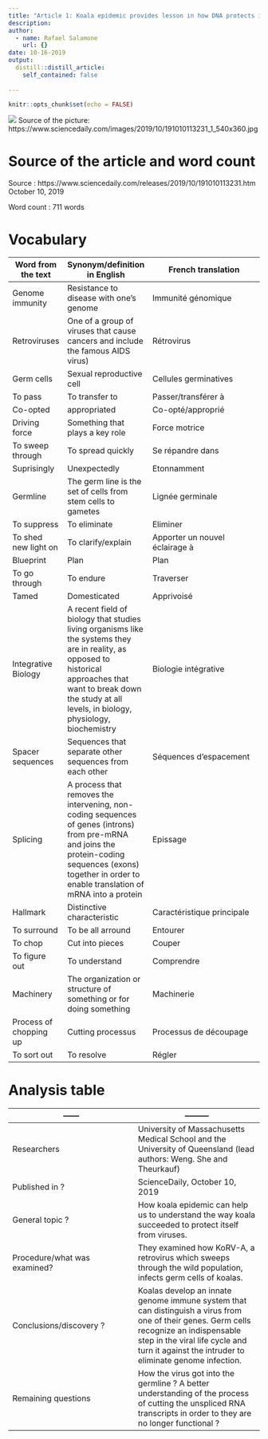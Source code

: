 ```yaml
---
title: "Article 1: Koala epidemic provides lesson in how DNA protects itself from viruses"
description:
author:
  - name: Rafael Salamone
    url: {}
date: 10-16-2019
output: 
  distill::distill_article:
    self_contained: false
  
---
```


```r
knitr::opts_chunk$set(echo = FALSE)
```

![](https://www.sciencedaily.com/images/2019/10/191010113231_1_540x360.jpg)
Source of the picture: https://www.sciencedaily.com/images/2019/10/191010113231_1_540x360.jpg

# Source of the article and word count

Source : https://www.sciencedaily.com/releases/2019/10/191010113231.htm 
October 10, 2019

Word count : 711 words 

# Vocabulary 
Word from the text | Synonym/definition in English | French translation
------------- | -------------|-----------------------------------------
Genome immunity | Resistance to disease with one's genome | Immunité génomique
Retroviruses | One of a group of viruses that cause cancers and include the famous AIDS virus) | Rétrovirus 
Germ cells | Sexual reproductive cell | Cellules germinatives
To pass | To transfer to | Passer/transférer à 
Co-opted | appropriated | Co-opté/approprié
Driving force | Something that plays a key role | Force motrice
To sweep through | To spread quickly | Se répandre dans
Suprisingly | Unexpectedly| Etonnamment 
Germline | The germ line is the set of cells from stem cells to gametes | Lignée germinale
To suppress | To eliminate | Eliminer
To shed new light on | To clarify/explain | Apporter un nouvel éclairage à
Blueprint | Plan | Plan
To go through | To endure| Traverser
Tamed | Domesticated | Apprivoisé 
Integrative Biology | A recent field of biology that studies living organisms like the systems they are in reality, as opposed to historical approaches that want to break down the study at all levels, in biology, physiology, biochemistry| Biologie intégrative
Spacer sequences | Sequences that separate other sequences from each other | Séquences d’espacement
Splicing | A process that removes the intervening, non-coding sequences of genes (introns) from pre-mRNA and joins the protein-coding sequences (exons) together in order to enable translation of mRNA into a protein| Epissage
Hallmark | Distinctive characteristic| Caractéristique principale
To surround | To be all arround| Entourer
To chop | Cut into pieces | Couper
To figure out | To understand | Comprendre
Machinery | The organization or structure of something or for doing something| Machinerie
Process of chopping up | Cutting processus | Processus de découpage 
To sort out | To resolve | Régler

# Analysis table

------        | ---------
------------- | -------------
| Researchers | University of Massachusetts Medical School and the University of Queensland (lead authors: Weng. She and Theurkauf)
| Published in ? | ScienceDaily, October 10, 2019
| General topic ?| How koala epidemic can help us to understand the way koala succeeded to protect itself from viruses.
| Procedure/what was examined? | They examined how KoRV-A, a retrovirus which sweeps through the wild population, infects germ cells of koalas. 
| Conclusions/discovery ? | Koalas develop an innate genome immune system that can distinguish a virus from one of their genes. Germ cells recognize an indispensable step in the viral life cycle and turn it against the intruder to eliminate genome infection. 
| Remaining questions | How the virus got into the germline ? A better understanding of the process of cutting the unspliced RNA transcripts in order to they are no longer functional ?
                      
